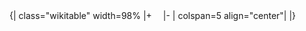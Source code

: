 <includeonly>{| class="wikitable" width=98%
|+{{{title|}}}　{{ed|明朝諸王列表/{{{ed|}}}}}
|-
| colspan=5 align="center"|{{{head|}}}
{{{1}}}
|}</includeonly><noinclude>{{doc}}</noinclude>